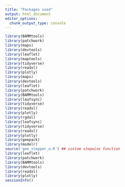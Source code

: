 ```yaml
---
title: "Packages used"
output: html_document
editor_options: 
  chunk_output_type: console
---
```

```r
library(BAMMtools)
library(patchwork)
library(maps)
library(devtools)
library(leaflet)
library(maptools)
library(tidyverse)
library(readxl)
library(plotly)
library(maps)
library(devtools)
library(leaflet)
library(patchwork)
library(BAMMtools)
library(leafsync)
library(tidyverse)
library(readxl)
library(plotly)
library(rgdal)
library(leafsync)
library(tidyverse)
library(readxl)
library(plotly)
library(geepack)
library(modelr)
source('gee_stepper_o.R') ## custom stepwise function
library(leaflet)
library(patchwork)
library(BAMMtools)
library(devtools)
library(readxl)
library(plotly)
sessionInfo()
```

